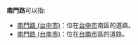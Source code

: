 '''南門路'''可以指:
*[[南門路_(台中市)|南門路 (台中市)]]：位在[[台中市|台中市]]南區的道路。
*[[南門路_(台南市)|南門路 (台南市)]]：位在[[台南市|台南市]]區的道路。

{{disambig|Cat=街道名消歧義}}